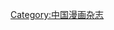 {{Catnav|出版品|杂志|漫画杂志|中国漫画杂志}}
{{Catnav|角川集團|天闻角川}}
{{Catmore|天漫}}

[[Category:中国漫画杂志|Category:中国漫画杂志]]